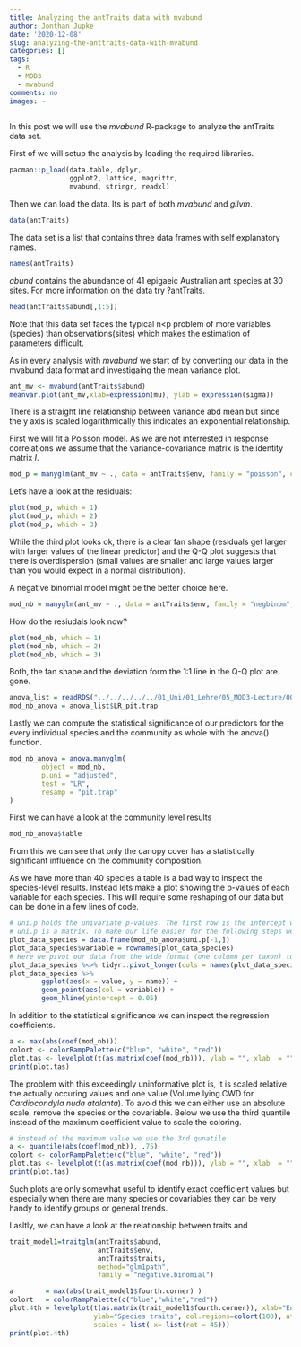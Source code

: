 ```yaml
---
title: Analyzing the antTraits data with mvabund
author: Jonthan Jupke
date: '2020-12-08'
slug: analyzing-the-anttraits-data-with-mvabund
categories: []
tags:
  - R
  - MOD3
  - mvabund
comments: no
images: ~
---
```


In this post we will use the *mvabund* R-package to analyze the antTraits data set. 

First of we will setup the analysis by loading the required libraries. 
```r
pacman::p_load(data.table, dplyr, 
               ggplot2, lattice, magrittr, 
               mvabund, stringr, readxl)
```

Then we can load the data. Its is part of both *mvabund* and *gllvm*. 
```r
data(antTraits)
```
The data set is a list that contains three data frames with self explanatory names. 
```r
names(antTraits)
```

*abund* contains the abundance of 41 epigaeic Australian ant species at 30 sites. For more information on the data try ?antTraits.
```r
head(antTraits$abund[,1:5])
```
Note that this data set faces the typical n<p problem of more variables (species) than observations(sites) which makes the estimation of parameters difficult. 

As in every analysis with *mvabund* we start of by converting our data in the mvabund data format and investigaing the mean variance plot. 
```r
ant_mv <- mvabund(antTraits$abund)
meanvar.plot(ant_mv,xlab=expression(mu), ylab = expression(sigma))
```
There is a straight line relationship between variance abd mean but since the y axis is scaled logarithmically this indicates an exponential relationship. 

First we will fit a Poisson model. As we are not interrested in response correlations we assume that the variance-covariance matrix is the identity matrix $I$. 
```r
mod_p = manyglm(ant_mv ~ ., data = antTraits$env, family = "poisson", cor.type = "I")
```

Let's have a look at the residuals: 
```r
plot(mod_p, which = 1)
plot(mod_p, which = 2)
plot(mod_p, which = 3)
```

While the third plot looks ok, there is a clear fan shape (residuals get larger with larger values of the linear predictor) and the Q-Q plot suggests that there is overdispersion (small values are smaller and large values larger than you would expect in a normal distribution).  

A negative binomial model might be the better choice here. 
```r
mod_nb = manyglm(ant_mv ~ ., data = antTraits$env, family = "negbinom", cor.type = "I")
```

How do the resiudals look now? 
```r
plot(mod_nb, which = 1)
plot(mod_nb, which = 2)
plot(mod_nb, which = 3)
```

Both, the fan shape and the deviation form the 1:1 line in the Q-Q plot are gone. 

```r
anova_list = readRDS("../../../../../01_Uni/01_Lehre/05_MOD3-Lecture/003_processed_data/mvabund/anova/antTrait/anova_list.RDS")
mod_nb_anova = anova_list$LR_pit.trap
```

Lastly we can compute the statistical significance of our predictors for the every individual species and the community as whole with the  anova() function. 

```r
mod_nb_anova = anova.manyglm(
        object = mod_nb,
        p.uni = "adjusted",
        test = "LR",
        resamp = "pit.trap"
)
```


First we can have a look at the community level results 
```r
mod_nb_anova$table
```

From this we can see that only the canopy cover has a statistically significant influence on the community composition. 

As we have more than 40 species a table is a bad way to inspect the species-level results. Instead lets make a plot showing the p-values of each variable for each species. This will require some reshaping of our data but can be done in a few lines of code. 

```r
# uni.p holds the univariate p-values. The first row is the intercept which we do not care about. 
# uni.p is a matrix. To make our life easier for the following steps we will convert it into a data frame
plot_data_species = data.frame(mod_nb_anova$uni.p[-1,])
plot_data_species$variable = rownames(plot_data_species)
# Here we pivot our data from the wide format (one column per taxon) to the long format (one columns which holds the taxon and one which the p-value)
plot_data_species %<>% tidyr::pivot_longer(cols = names(plot_data_species)[-which(names(plot_data_species) == "variable")])
plot_data_species %>% 
        ggplot(aes(x = value, y = name)) + 
        geom_point(aes(col = variable)) + 
        geom_hline(yintercept = 0.05) 
```

In addition  to the statistical significance we can inspect the regression coefficients. 
```r
a <- max(abs(coef(mod_nb)))
colort <- colorRampPalette(c("blue", "white", "red"))
plot.tas <- levelplot(t(as.matrix(coef(mod_nb))), ylab = "", xlab  = "", col.regions = colort(100), at=seq(-a,a,length = 100), scales = list( x= list(rot = 45)))
print(plot.tas)
```
The problem with this exceedingly uninformative plot is, it is scaled relative the actually occuring values and one value (Volume.lying.CWD for *Cardiocondyla nuda atalanta*). To avoid this we can either use an absolute scale, remove the species or the covariable. 
Below we use the third quantile instead of the maximum coefficient value to scale the coloring.
```r
# instead of the maximum value we use the 3rd qunatile
a <- quantile(abs(coef(mod_nb)), .75)
colort <- colorRampPalette(c("blue", "white", "red"))
plot.tas <- levelplot(t(as.matrix(coef(mod_nb))), ylab = "", xlab  = "", col.regions = colort(100), at=seq(-a,a,length = 100), scales = list( x= list(rot = 45)))
print(plot.tas)
```

Such plots are only somewhat useful to identify exact coefficient values but especially when there are many species or covariables they can be very handy to identify groups or general trends. 

Lasltly, we can have a look at the relationship between traits and 

```r
trait_model1=traitglm(antTraits$abund,
                      antTraits$env,
                      antTraits$traits,
                      method="glm1path", 
                      family = "negative.binomial")

a        = max(abs(trait_model1$fourth.corner) )
colort   = colorRampPalette(c("blue","white","red")) 
plot.4th = levelplot(t(as.matrix(trait_model1$fourth.corner)), xlab="Environmental Variables",
                     ylab="Species traits", col.regions=colort(100), at=seq(-a, a, length=100),
                     scales = list( x= list(rot = 45)))
print(plot.4th)
```



